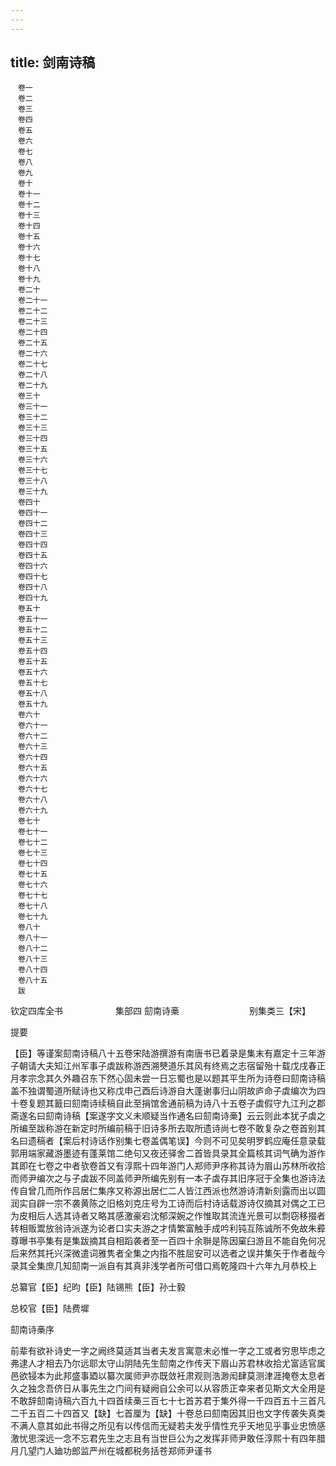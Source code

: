 ```yaml
---
---
---
```

title: 剑南诗稿
---


```
　卷一
　卷二
　卷三
　卷四
　卷五
　卷六
　卷七
　卷八
　卷九
　卷十
　卷十一
　卷十二
　卷十三
　卷十四
　卷十五
　卷十六
　卷十七
　卷十八
　卷十九
　卷二十
　卷二十一
　卷二十二
　卷二十三
　卷二十四
　卷二十五
　卷二十六
　卷二十七
　卷二十八
　卷二十九
　卷三十
　卷三十一
　卷三十二
　卷三十三
　卷三十四
　卷三十五
　卷三十六
　卷三十七
　卷三十八
　卷三十九
　卷四十
　卷四十一
　卷四十二
　卷四十三
　卷四十四
　卷四十五
　卷四十六
　卷四十七
　卷四十八
　卷四十九
　卷五十
　卷五十一
　卷五十二
　卷五十三
　卷五十四
　卷五十五
　卷五十六
　卷五十七
　卷五十八
　卷五十九
　卷六十
　卷六十一
　卷六十二
　卷六十三
　卷六十四
　卷六十五
　卷六十六
　卷六十七
　卷六十八
　卷六十九
　卷七十
　卷七十一
　卷七十二
　卷七十三
　卷七十四
　卷七十五
　卷七十六
　卷七十七
　卷七十八
　卷七十九
　卷八十
　卷八十一
　卷八十二
　卷八十三
　卷八十四
　卷八十五
　跋
```





钦定四库全书　　　　　　集部四
劎南诗槀　　　　　　　　别集类三【宋】

提要

【臣】等谨案劎南诗稿八十五卷宋陆游撰游有南唐书已着录是集末有嘉定十三年游子朝请大夫知江州军事子虡跋称游西溯僰道乐其风有终焉之志宿留殆十载戊戌春正月孝宗念其久外趣召东下然心固未尝一日忘蜀也是以题其平生所为诗卷曰劎南诗稿盖不独谓蜀道所赋诗也又称戊申己酉后诗游自大蓬谢事归山阴故庐命子虡编次为四十卷复题其籖曰劎南诗续稿自此至捐馆舍通前稿为诗八十五卷子虡假守九江刋之郡斋遂名曰劎南诗稿【案遂字文义未顺疑当作通名曰劎南诗槀】云云则此本犹子虡之所编至跋称游在新定时所编前稿于旧诗多所去取所遗诗尚七卷不敢复杂之卷首别其名曰遗稿者【案后村诗话作别集七卷盖偶笔误】今则不可见矣明罗鹤应庵任意录载郭用端家藏游墨迹有蓬莱馆二绝句又夜还驿舍二首皆具录其全篇核其词气确为游作其即在七卷之中者欤卷首又有淳熙十四年游门人郑师尹序称其诗为眉山苏林所收拾而师尹编次之与子虡跋不同盖师尹所编先别有一本子虡存其旧序冠于全集也游诗法传自曾几而所作吕居仁集序又称源出居仁二人皆江西派也然游诗清新刻露而出以圆润实自辟一宗不袭黄陈之旧格刘克庄号为工诗而后村诗话载游诗仅摘其对偶之工已为皮相后人选其诗者又略其感激豪宕沈郁深婉之作惟取其流连光景可以剽窃移掇者转相贩鬻放翁诗派遂为论者口实夫游之才情繁富触手成吟利钝互陈诚所不免故朱彛尊曝书亭集有是集跋摘其自相蹈袭者至一百四十余聨是陈因窠臼游且不能自免何况后来然其托兴深微遣词雅隽者全集之内指不胜屈安可以选者之误并集矢于作者哉今录其全集庶几知劎南一派自有其真非浅学者所可借口焉乾隆四十六年九月恭校上

总纂官【臣】纪昀【臣】陆锡熊【臣】孙士毅

总校官【臣】陆费墀


劎南诗槀序

前辈有欲补诗史一字之阙终莫适其当者夫发言寓意未必惟一字之工或者穷思毕虑之弗逮人才相去乃尔远耶太守山阴陆先生劎南之作传天下眉山苏君林收拾尤富适官属邑欲锓本为此邦盛事廼以纂次属师尹亦既敛衽肃观则浩渺闳肆莫测津涯掩卷太息者久之独念吾侪日从事先生之门间有疑阙自公余可以从容质正幸来者见斯文大全用是不敢辞劎南诗稿六百九十四首续槀三百七十七首苏君于集外得一千四百五十三首凡二千五百二十四首又【缺】七首厘为【缺】十卷总曰劎南因其旧也文字传袭失真类不满人意其如此书得之所见有以传信而无疑若夫发乎情性充乎天地见乎事业忠愤感激忧思深远一念不忘君先生之志且有当世巨公为之发挥非师尹敢任淳熙十有四年腊月几望门人廸功郎监严州在城都税务括苍郑师尹谨书